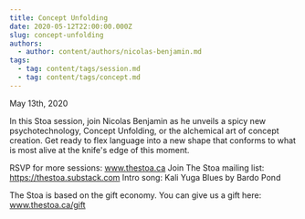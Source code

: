 ```yaml
---
title: Concept Unfolding
date: 2020-05-12T22:00:00.000Z
slug: concept-unfolding
authors:
  - author: content/authors/nicolas-benjamin.md
tags:
  - tag: content/tags/session.md
  - tag: content/tags/concept.md
---
```


May 13th, 2020

In this Stoa session, join Nicolas Benjamin as he unveils a spicy new psychotechnology, Concept Unfolding, or the alchemical art of concept creation. Get ready to flex language into a new shape that conforms to what is most alive at the knife's edge of this moment.

RSVP for more sessions: www.thestoa.ca
Join The Stoa mailing list: https://thestoa.substack.com
Intro song: Kali Yuga Blues by Bardo Pond

The Stoa is based on the gift economy. You can give us a gift here: www.thestoa.ca/gift
